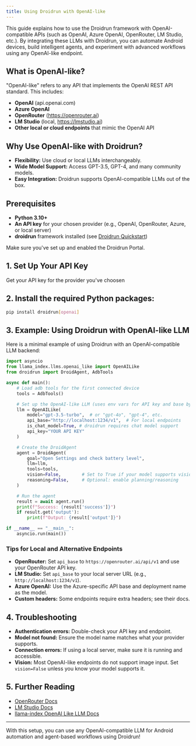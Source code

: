 ```yaml
---
title: Using Droidrun with OpenAI-like
---
```


This guide explains how to use the Droidrun framework with OpenAI-compatible APIs (such as OpenAI, Azure OpenAI, OpenRouter, LM Studio, etc.). By integrating these LLMs with Droidrun, you can automate Android devices, build intelligent agents, and experiment with advanced workflows using any OpenAI-like endpoint.

## What is OpenAI-like?

"OpenAI-like" refers to any API that implements the OpenAI REST API standard. This includes:
- **OpenAI** (api.openai.com)
- **Azure OpenAI**
- **OpenRouter** (https://openrouter.ai)
- **LM Studio** (local, https://lmstudio.ai)
- **Other local or cloud endpoints** that mimic the OpenAI API

## Why Use OpenAI-like with Droidrun?

- **Flexibility:** Use cloud or local LLMs interchangeably.
- **Wide Model Support:** Access GPT-3.5, GPT-4, and many community models.
- **Easy Integration:** Droidrun supports OpenAI-compatible LLMs out of the box.

## Prerequisites

- **Python 3.10+**
- **An API key** for your chosen provider (e.g., OpenAI, OpenRouter, Azure, or local server)
- **droidrun** framework installed (see [Droidrun Quickstart](../quickstart))
<Warning>
Make sure you've set up and enabled the Droidrun Portal.
</Warning>


## 1. Set Up Your API Key

Get your API key for the provider you've choosen

## 2. Install the required Python packages:

```sh
pip install droidrun[openai]
```

## 3. Example: Using Droidrun with OpenAI-like LLM

Here is a minimal example of using Droidrun with an OpenAI-compatible LLM backend:

```python
import asyncio
from llama_index.llms.openai_like import OpenAILike
from droidrun import DroidAgent, AdbTools

async def main():
    # Load adb tools for the first connected device
    tools = AdbTools()

    # Set up the OpenAI-like LLM (uses env vars for API key and base by default)
    llm = OpenAILike(
        model="gpt-3.5-turbo",  # or "gpt-4o", "gpt-4", etc.
        api_base="http://localhost:1234/v1",  # For local endpoints
        is_chat_model=True, # droidrun requires chat model support
        api_key="YOUR API KEY"
    )

    # Create the DroidAgent
    agent = DroidAgent(
        goal="Open Settings and check battery level",
        llm=llm,
        tools=tools,
        vision=False,        # Set to True if your model supports vision
        reasoning=False,     # Optional: enable planning/reasoning
    )

    # Run the agent
    result = await agent.run()
    print(f"Success: {result['success']}")
    if result.get('output'):
        print(f"Output: {result['output']}")

if __name__ == "__main__":
    asyncio.run(main())
```

### Tips for Local and Alternative Endpoints

- **OpenRouter:** Set `api_base` to `https://openrouter.ai/api/v1` and use your OpenRouter API key.
- **LM Studio:** Set `api_base` to your local server URL (e.g., `http://localhost:1234/v1`).
- **Azure OpenAI:** Use the Azure-specific API base and deployment name as the model.
- **Custom headers:** Some endpoints require extra headers; see their docs.

## 4. Troubleshooting

- **Authentication errors:** Double-check your API key and endpoint.
- **Model not found:** Ensure the model name matches what your provider supports.
- **Connection errors:** If using a local server, make sure it is running and accessible.
- **Vision:** Most OpenAI-like endpoints do not support image input. Set `vision=False` unless you know your model supports it.

## 5. Further Reading

- [OpenRouter Docs](https://openrouter.ai/docs)
- [LM Studio Docs](https://lmstudio.ai/docs)
- [llama-index OpenAI Like LLM Docs](https://docs.llamaindex.ai/en/stable/api_reference/llms/openai_like/)

---

With this setup, you can use any OpenAI-compatible LLM for Android automation and agent-based workflows using Droidrun!
